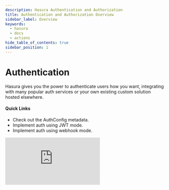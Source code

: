 ```yaml
---
description: Hasura Authentication and Authorization
title: Authentication and Authorization Overview
sidebar_label: Overview
keywords:
  - hasura
  - docs
  - actions
hide_table_of_contents: true
sidebar_position: 1
---
```



# Authentication

<div className="overview-header">
  <div className="overview-text">
    <p>
      Hasura gives you the power to authenticate users how you want, integrating with many popular auth services or your
      own existing custom solution hosted elsewhere.
      <br />
    </p>

<h4>Quick Links</h4>
<ul>
  <li>
    <VersionedLink to="/authentication/auth-config/">Check out the AuthConfig metadata.</VersionedLink>
  </li>
  <li>
    <VersionedLink to="/authentication/jwt/">Implement auth using JWT mode.</VersionedLink>
  </li>
  <li>
    <VersionedLink to="/authentication/webhook/">Implement auth using webhook mode.</VersionedLink>
  </li>
</ul>
  </div>
  <iframe
    src="https://www.youtube.com/embed/KQ6MHzp6XzE"
    frameBorder="0"
    allow="accelerometer; autoplay; encrypted-media; gyroscope; picture-in-picture"
    allowFullScreen
  />
</div>

<Thumbnail
  src="/img/auth/auth-high-level-overview-diagram.png"
  alt="Authentication and authorization with Hasura"
  className="no-shadow overview-img"
/>

## Using Authentication

<div className="overview-gallery">
  <VersionedLink to="/authentication/jwt/">
    <div className="card">
      <h3>JWT Mode</h3>
      <p>
        With JWT Mode, Hasura can easily integrate with your existing authentication service and rapidly help you
        configure granular access to your data.
      </p>
    </div>
  </VersionedLink>

<VersionedLink to="/authentication/webhook/">
  <div className="card">
    <h3>Webhook Mode</h3>
    <p>
      With webhook mode you can specify a URL for Hasura to call which will return user information in session
      variables.
    </p>
  </div>
</VersionedLink>

<VersionedLink to="/authentication/role-emulation/">
  <div className="card">
    <h3>Role Emulation</h3>
    <p>
      Hasura can be set up to emulate roles and process requests using the defined access-control rules
      for another role. This can be useful for testing without setting up authentication.
    </p>
  </div>
</VersionedLink>
</div>
